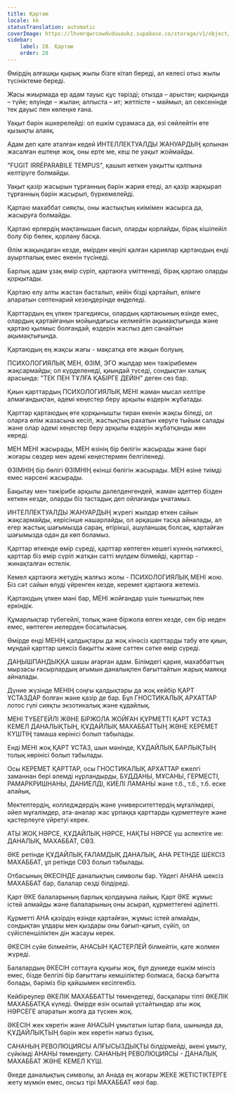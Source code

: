 ```yaml
---
title: Қартаю
locale: kk
statusTranslation: automatic
coverImage: https://lhvmrqwrcowdvduuaukz.supabase.co/storage/v1/object/public/strapi-uploads/small_cover-educacion-fundamental.webp-2d51a7828a2b1309555be27f7e2a61a0.webp
sidebar:
    label: 28. Қартаю
    order: 28
---
```

Өмірдің алғашқы қырық жылы бізге кітап береді, ал келесі отыз жылы түсініктеме береді.

Жасы жиырмада ер адам тауыс құс тәрізді; отызда – арыстан; қырқында – түйе; елуінде – жылан; алпыста – ит; жетпісте – маймыл, ал сексенінде тек дауыс пен көлеңке ғана.

Уақыт бәрін әшкерелейді: ол ешкім сұрамаса да, өзі сөйлейтін өте қызықты алаяқ.

Адам деп қате аталған кедей ИНТЕЛЛЕКТУАЛДЫ ЖАНУАРДЫҢ қолынан жасалған ештеңе жоқ, оны ерте ме, кеш пе уақыт жоймайды.

"FUGIT IRRÉPARABILE TEMPUS", қашып кеткен уақытты қалпына келтіруге болмайды.

Уақыт қазір жасырын тұрғанның бәрін жария етеді, ал қазір жарқырап тұрғанның бәрін жасырып, бүркемелейді.

Қартаю махаббат сияқты, оны жастықтың киімімен жасырса да, жасыруға болмайды.

Қартаю ерлердің мақтанышын басып, оларды қорлайды, бірақ кішіпейіл болу бір бөлек, қорлану басқа.

Өлім жақындаған кезде, өмірден көңілі қалған қариялар қартаюдың енді ауыртпалық емес екенін түсінеді.

Барлық адам ұзақ өмір сүріп, қартаюға үміттенеді, бірақ қартаю оларды қорқытады.

Қартаю елу алты жастан басталып, кейін бізді қартайып, өлімге апаратын септенарий кезеңдерінде өңделеді.

Қарттардың ең үлкен трагедиясы, олардың қартаюының өзінде емес, олардың қартайғанын мойындағысы келмейтін ақымақтығында және қартаю қылмыс болғандай, өздерін жаспыз деп санайтын ақымақтығында.

Қартаюдың ең жақсы жағы - мақсатқа өте жақын болуың.

ПСИХОЛОГИЯЛЫҚ МЕН, ӨЗІМ, ЭГО жылдар мен тәжірибемен жақсармайды; ол күрделенеді, қиындай түседі, сондықтан халық арасында: "ТЕК ПЕН ТҰЛҒА ҚАБІРГЕ ДЕЙІН" деген сөз бар.

Қиын қарттардың ПСИХОЛОГИЯЛЫҚ МЕНІ жаман мысал келтіре алмағандықтан, әдемі кеңестер беру арқылы өздерін жұбатады.

Қарттар қартаюдың өте қорқынышты тиран екенін жақсы біледі, ол оларға өлім жазасына кесіп, жастықтың рахатын көруге тыйым салады және олар әдемі кеңестер беру арқылы өздерін жұбатқанды жөн көреді.

МЕН МЕНІ жасырады, МЕН өзінің бір бөлігін жасырады және бәрі жоғары сөздер мен әдемі кеңестермен белгіленеді.

ӨЗІМНІҢ бір бөлігі ӨЗІМНІҢ екінші бөлігін жасырады. МЕН өзіне тиімді емес нәрсені жасырады.

Бақылау мен тәжірибе арқылы дәлелденгендей, жаман әдеттер бізден кеткен кезде, оларды біз тастадық деп ойлағанды ​​ұнатамыз.

ИНТЕЛЛЕКТУАЛДЫ ЖАНУАРДЫҢ жүрегі жылдар өткен сайын жақсармайды, керісінше нашарлайды, ол әрқашан тасқа айналады, ал егер жастық шағымызда сараң, өтірікші, ашуланшақ болсақ, қартайған шағымызда одан да көп боламыз.

Қарттар өткенде өмір сүреді, қарттар көптеген кешегі күннің нәтижесі, қарттар біз өмір сүріп жатқан сәтті мүлдем білмейді, қарттар - жинақталған естелік.

Кемел қартаюға жетудің жалғыз жолы - ПСИХОЛОГИЯЛЫҚ МЕНІ жою. Біз сәт сайын өлуді үйренген кезде, керемет қартаюға жетеміз.

Қартаюдың үлкен мәні бар, МЕНІ жойғандар үшін тыныштық пен еркіндік.

Құмарлықтар түбегейлі, толық және біржола өлген кезде, сен бір иеден емес, көптеген иелерден босатыласың.

Өмірде енді МЕНІҢ қалдықтары да жоқ кінәсіз қарттарды табу өте қиын, мұндай қарттар шексіз бақытты және сәттен сәтке өмір сүреді.

ДАҢЫШПАНДЫҚҚА шашы ағарған адам. Білімдегі қария, махаббаттың мырзасы ғасырлардың ағымын даналықпен бағыттайтын жарық маякқа айналады.

Дүние жүзінде МЕНІҢ соңғы қалдықтары да жоқ кейбір ҚАРТ ҰСТАЗДАР болған және қазір де бар. Бұл ГНОСТИКАЛЫҚ АРХАТТАР лотос гүлі сияқты экзотикалық және құдайлық.

МЕНІ ТҮБЕГЕЙЛІ ЖӘНЕ БІРЖОЛА ЖОЙҒАН ҚҰРМЕТТІ ҚАРТ ҰСТАЗ КЕМЕЛ ДАНАЛЫҚТЫҢ, ҚҰДАЙЛЫҚ МАХАББАТТЫҢ ЖӘНЕ КЕРЕМЕТ КҮШТІҢ тамаша көрінісі болып табылады.

Енді МЕНІ жоқ ҚАРТ ҰСТАЗ, шын мәнінде, ҚҰДАЙЛЫҚ БАРЛЫҚТЫҢ толық көрінісі болып табылады.

Осы КЕРЕМЕТ ҚАРТТАР, осы ГНОСТИКАЛЫҚ АРХАТТАР ежелгі заманнан бері әлемді нұрландырды, БУДДАНЫ, МҰСАНЫ, ГЕРМЕСТІ, РАМАРКРИШНАНЫ, ДАНИЕЛДІ, КИЕЛІ ЛАМАНЫ және т.б., т.б., т.б. еске алайық.

Мектептердің, колледждердің және университеттердің мұғалімдері, әйел мұғалімдер, ата-аналар жас ұрпаққа қарттарды құрметтеуге және қастерлеуге үйретуі керек.

АТЫ ЖОҚ НӘРСЕ, ҚҰДАЙЛЫҚ НӘРСЕ, НАҚТЫ НӘРСЕ үш аспектіге ие: ДАНАЛЫҚ, МАХАББАТ, СӨЗ.

ӘКЕ ретінде ҚҰДАЙЛЫҚ ҒАЛАМДЫҚ ДАНАЛЫҚ, АНА РЕТІНДЕ ШЕКСІЗ МАХАББАТ, ұл ретінде СӨЗ болып табылады.

Отбасының ӘКЕСІНДЕ даналықтың символы бар. Үйдегі АНАНА шексіз МАХАББАТ бар, балалар сөзді білдіреді.

Қарт ӘКЕ балаларының барлық қолдауына лайық. Қарт ӘКЕ жұмыс істей алмайды және балаларының оны асырап, құрметтегені әділетті.

Құрметті АНА қазірдің өзінде қартайған, жұмыс істей алмайды, сондықтан ұлдары мен қыздары оны бағып-қағып, сүйіп, ол сүйіспеншіліктен дін жасауы керек.

ӘКЕСІН сүйе білмейтін, АНАСЫН ҚАСТЕРЛЕЙ білмейтін, қате жолмен жүреді.

Балалардың ӘКЕСІН соттауға құқығы жоқ, бұл дүниеде ешкім мінсіз емес, бізде белгілі бір бағыттағы кемшіліктер болмаса, басқа бағытта болады, бәріміз бір қайшымен кесілгенбіз.

Кейбіреулер ӘКЕЛІК МАХАББАТТЫ төмендетеді, басқалары тіпті ӘКЕЛІК МАХАББАТҚА күледі. Өмірде өзін осылай ұстайтындар аты жоқ НӘРСЕГЕ апаратын жолға да түскен жоқ.

ӘКЕСІН жек көретін және АНАСЫН ұмытатын іштар бала, шынында да, ҚҰДАЙЛЫҚТЫҢ бәрін жек көретін нағыз бұзық.

САНАНЫҢ РЕВОЛЮЦИЯСЫ АЛҒЫСЫЗДЫҚТЫ білдірмейді, әкені ұмыту, сүйкімді АНАНЫ төмендету. САНАНЫҢ РЕВОЛЮЦИЯСЫ - ДАНАЛЫҚ МАХАББАТ ЖӘНЕ КЕМЕЛ КҮШ.

Әкеде даналықтың символы, ал Анада ең жоғары ЖЕКЕ ЖЕТІСТІКТЕРГЕ жету мүмкін емес, онсыз тірі МАХАББАТ көзі бар.

